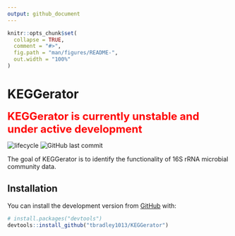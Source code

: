 ```yaml
---
output: github_document
---
```


<!-- README.md is generated from README.Rmd. Please edit that file -->

```r
knitr::opts_chunk$set(
  collapse = TRUE,
  comment = "#>",
  fig.path = "man/figures/README-",
  out.width = "100%"
)
```

# KEGGerator

<font color='red' size='5em'><b>KEGGerator is currently unstable and under active development</b></font>

<!-- badges: start -->
![lifecycle](https://img.shields.io/badge/lifecycle-experimental-orange.svg)
![GitHub last commit](https://img.shields.io/github/last-commit/tbradley1013/KEGGerator)

<!-- badges: end -->

The goal of KEGGerator is to identify the functionality of 16S rRNA microbial community data. 

## Installation

You can install the development version from [GitHub](https://github.com/) with:

``` r
# install.packages("devtools")
devtools::install_github("tbradley1013/KEGGerator")
```

